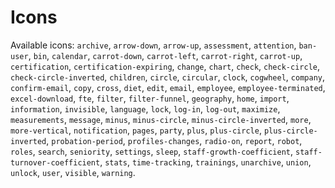 
<Meta of={IconsStories} />

# Icons

Available icons: `archive`, `arrow-down`, `arrow-up`, `assessment`, `attention`, `ban-user`,
`bin`, `calendar`, `carrot-down`, `carrot-left`, `carrot-right`, `carrot-up`, `certification`,
`certification-expiring`, `change`, `chart`, `check`, `check-circle`, `check-circle-inverted`,
`children`, `circle`, `circular`, `clock`, `cogwheel`, `company`, `confirm-email`, `copy`,
`cross`, `diet`, `edit`, `email`, `employee`, `employee-terminated`, `excel-download`,
`fte`, `filter`, `filter-funnel`, `geography`, `home`, `import`, `information`, `invisible`,
`language`, `lock`, `log-in`, `log-out`, `maximize`, `measurements`, `message`, `minus`,
`minus-circle`, `minus-circle-inverted`, `more`, `more-vertical`, `notification`, `pages`,
`party`, `plus`, `plus-circle`, `plus-circle-inverted`, `probation-period`, `profiles-changes`,
`radio-on`, `report`, `robot`, `roles`, `search`, `seniority`, `settings`, `sleep`,
`staff-growth-coefficient`, `staff-turnover-coefficient`, `stats`, `time-tracking`, `trainings`,
`unarchive`, `union`, `unlock`, `user`, `visible`, `warning`.

<Canvas />
<Controls />

<Stories includePrimary={false} />
